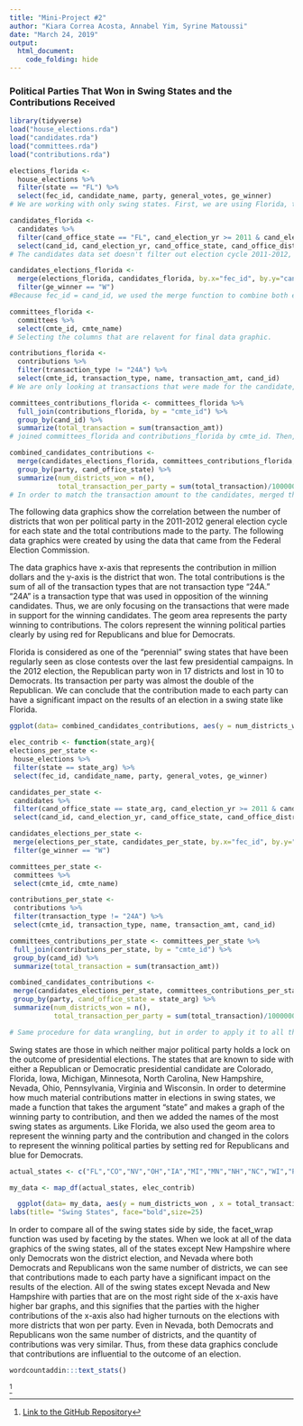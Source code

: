```yaml
---
title: "Mini-Project #2"
author: "Kiara Correa Acosta, Annabel Yim, Syrine Matoussi"
date: "March 24, 2019"
output:
  html_document:
    code_folding: hide
---
```

### Political Parties That Won in Swing States and the Contributions Received

```r
library(tidyverse)
load("house_elections.rda")
load("candidates.rda")
load("committees.rda")
load("contributions.rda")
```


```r
elections_florida <- 
  house_elections %>%
  filter(state == "FL") %>%
  select(fec_id, candidate_name, party, general_votes, ge_winner) 
# We are working with only swing states. First, we are using Florida, thus we filtered out the state Florida. Then, we only selected columns that may be relavent to our graph. Incumbent, runoff_votes, primary_votes, and other columns are not necessary for our purpose.

candidates_florida <- 
  candidates %>%
  filter(cand_office_state == "FL", cand_election_yr >= 2011 & cand_election_yr <= 2012) %>%
  select(cand_id, cand_election_yr, cand_office_state, cand_office_district)
# The candidates data set doesn't filter out election cycle 2011-2012, so we filtered out the years to be between 2011-2012. Also, Florida was also filtered. Then, we selected column that may be relavent to our graph. 

candidates_elections_florida <- 
  merge(elections_florida, candidates_florida, by.x="fec_id", by.y="cand_id") %>%
  filter(ge_winner == "W") 
#Because fec_id = cand_id, we used the merge function to combine both elections_florida and candidates_florida data sets. Also, since we want only the winners of the elections, we filtered out the winners using the filter function. 

```

```r
committees_florida <-
  committees %>%
  select(cmte_id, cmte_name)
# Selecting the columns that are relavent for final data graphic. 

contributions_florida <-
  contributions %>% 
  filter(transaction_type != "24A") %>%
  select(cmte_id, transaction_type, name, transaction_amt, cand_id) 
# We are only looking at transactions that were made for the candidate, not opposed. Thus, filtering out transaction_type 24A. Then, selected columns that are relavent for final data graphic. 

committees_contributions_florida <- committees_florida %>%
  full_join(contributions_florida, by = "cmte_id") %>%
  group_by(cand_id) %>%
  summarize(total_transaction = sum(transaction_amt))
# joined committees_florida and contributions_florida by cmte_id. Then, in order find out the total transactions received by each candidate from different committees, grouped the joined data frame by cand_id, and then summarized the transaction amount to find the total transaction made per candidate.  
```

```r
combined_candidates_contributions <-
  merge(candidates_elections_florida, committees_contributions_florida, by.x="fec_id", by.y="cand_id") %>%
  group_by(party, cand_office_state) %>%
  summarize(num_districts_won = n(), 
            total_transaction_per_party = sum(total_transaction)/1000000)
# In order to match the transaction amount to the candidates, merged the two data frames to get the information about the candidate and the transaction amount to be combined in one data frame. Then, in order to find how many districts were won by Democrats and Republicans, we grouped the data frame by party, and then found how many Democrats and Republicans won by using the summarize function by finding the number of rows that were either Democrats or Republicans. 
```


The following data graphics show the correlation between the number of districts that won per political party in the 2011-2012 general election cycle for each state and the total contributions made to the party. The following data graphics were created by using the data that came from the Federal Election Commission.

The data graphics have x-axis that represents the contribution in million dollars and the y-axis is the district that won. The total contributions is the sum of all of the transaction types that are not transaction type "24A." "24A" is a transaction type that was used in opposition of the winning candidates. Thus, we are only focusing on the transactions that were made in support for the winning candidates. The geom area represents the party winning to contributions. The colors represent the winning political parties clearly by using red for Republicans and blue for Democrats. 

Florida is considered as one of the "perennial" swing states that have been regularly seen as close contests over the last few presidential campaigns. In the 2012 election, the Republican party won in 17 districts and lost in 10 to Democrats. Its transaction per party was almost the double of the Republican. We can conclude that the contribution made to each party can have a significant impact on the results of an election in a swing state like Florida.

```r
ggplot(data= combined_candidates_contributions, aes(y = num_districts_won , x = total_transaction_per_party, color= party, fill=party))+ geom_area(size=7)+labs(title= "Florida", face="bold",size=25)+labs(y= "number of districts that won")+labs(x= "contributions in millions per party")+scale_color_manual(values = c("blue4", "darkred"))+scale_fill_manual(values = c("blue4", "darkred"))+theme(panel.background = element_rect(fill = '#92BDD4'))+theme(plot.background = element_rect(fill = 'white'))+theme(panel.grid.major = element_blank(), panel.grid.minor = element_blank())
```


```r
elec_contrib <- function(state_arg){
elections_per_state <-
 house_elections %>%
 filter(state == state_arg) %>%
 select(fec_id, candidate_name, party, general_votes, ge_winner)

candidates_per_state <-
 candidates %>%
 filter(cand_office_state == state_arg, cand_election_yr >= 2011 & cand_election_yr <= 2012) %>%
 select(cand_id, cand_election_yr, cand_office_state, cand_office_district)

candidates_elections_per_state <-
 merge(elections_per_state, candidates_per_state, by.x="fec_id", by.y="cand_id") %>%
 filter(ge_winner == "W")

committees_per_state <-
 committees %>%
 select(cmte_id, cmte_name)

contributions_per_state <-
 contributions %>%
 filter(transaction_type != "24A") %>%
 select(cmte_id, transaction_type, name, transaction_amt, cand_id)

committees_contributions_per_state <- committees_per_state %>%
 full_join(contributions_per_state, by = "cmte_id") %>%
 group_by(cand_id) %>%
 summarize(total_transaction = sum(transaction_amt))

combined_candidates_contributions <-
 merge(candidates_elections_per_state, committees_contributions_per_state, by.x="fec_id", by.y="cand_id") %>%
 group_by(party, cand_office_state = state_arg) %>%
 summarize(num_districts_won = n(),
           total_transaction_per_party = sum(total_transaction)/1000000)}

# Same procedure for data wrangling, but in order to apply it to all the other swing states, a function was made to take in the state_arg argument. 

```


Swing states are those in which neither major political party holds a lock on the outcome of presidential elections. The states that are known to side with either a Republican or Democratic presidential candidate are Colorado, Florida, Iowa, Michigan, Minnesota, North Carolina, New Hampshire,  Nevada, Ohio, Pennsylvania, Virginia and Wisconsin. In order to determine how much material contributions matter in elections in swing states, we made a function that takes the argument “state” and makes a graph of the winning party to contribution, and then we added the names of the most swing states as arguments. Like Florida, we also used the geom area to represent the winning party and the contribution and changed in the colors to represent the winning political parties by setting red for Republicans and blue for Democrats. 


```r
actual_states <- c("FL","CO","NV","OH","IA","MI","MN","NH","NC","WI","PA","VA")

my_data <- map_df(actual_states, elec_contrib) 

  ggplot(data= my_data, aes(y = num_districts_won , x = total_transaction_per_party, color= party, fill=party)) + facet_wrap(~cand_office_state, ncol = 4) + geom_area(size=2) + labs(y= "number of districts that won")+labs(x= "contributions in millions per party")+scale_color_manual(values = c("blue4", "darkred"))+scale_fill_manual(values = c("blue4", "darkred"))+theme(panel.background = element_rect(fill = '#92BDD4'))+theme(plot.background = element_rect(fill = 'white'))+theme(panel.grid.major = element_blank(), panel.grid.minor = element_blank()) + scale_y_continuous(limits = c(0, 20), breaks = c(0,5,10,15,20), expand = c(0, 0)) + scale_x_continuous(limits = c(0, 15), breaks = c(3, 6, 9, 12, 15), expand = c(0, 0)) +
labs(title= "Swing States", face="bold",size=25)


```
  

In order to compare all of the swing states side by side, the facet_wrap function was used by faceting by the states. When we look at all of the data graphics of the swing states, all of the states except New Hampshire where only Democrats won the district election, and Nevada where both Democrats and Republicans won the same number of districts, we can see that contributions made to each party have a significant impact on the results of the election. All of the swing states except Nevada and New Hampshire with parties that are on the most right side of the x-axis have higher bar graphs, and this signifies that the parties with the higher contributions of the x-axis also had higher turnouts on the elections with more districts that won per party. Even in Nevada, both Democrats and Republicans won the same number of districts, and the quantity of contributions was very similar. Thus, from these data graphics conclude that contributions are influential to the outcome of an election.


```r
wordcountaddin:::text_stats()
```


^[[Link to the GitHub Repository](https://github.com/annabelyim/sds192-mp2.git)]


